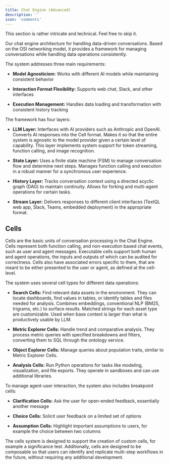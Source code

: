 ```yaml
---
title: Chat Engine (Advanced)
description: ''
icon: 'comments'
---
```


<Note>This section is rather intricate and technical. Feel free to skip it.</Note>

Our chat engine architecture for handling data-driven conversations. Based on the OSI networking model, it provides a framework for managing conversations while handling data operations consistently.

The system addresses three main requirements:

- **Model Agnosticism:** Works with different AI models while maintaining consistent behavior

- **Interaction Format Flexibility:** Supports web chat, Slack, and other interfaces

- **Execution Management:** Handles data loading and transformation with consistent history tracking

The framework has four layers:

- **LLM Layer:** Interfaces with AI providers such as Anthropic and OpenAI. Converts AI responses into the Cell format. Makes it so that the entire system is agnostic to the model provider given a certain level of capability. This layer implements system support for token streaming, function calling, and image recognition. 

- **State Layer:** Uses a finite state machine (FSM) to manage conversation flow and determine next steps. Manages function calling and execution in a robust manner for a synchronous user experience.

- **History Layer:** Tracks conversation context using a directed acyclic graph (DAG) to maintain continuity. Allows for forking and multi-agent operations for certain tasks.

- **Stream Layer:** Delivers responses to different client interfaces (TextQL web app, Slack, Teams, embedded deployment) in the appropriate format.

## Cells

Cells are the basic units of conversation processing in the Chat Engine. Cells represent both function calling, and non-execution based chat events, such as user and agent messages. Executable cells support both human and agent operations, the inputs and outputs of which can be audited for correctness. Cells also have associated errors specific to them, that are meant to be either presented to the user or agent, as defined at the cell-level.

The system uses several cell types for different data operations:

- **Search Cells:** Find relevant data assets in the environment. They can locate dashboards, find values in tables, or identify tables and files needed for analysis. Combines embeddings, conventional NLP (BM25, trigrams, etc.) to surface results. Matched strings for each asset type are customizable. Used when base context is larger than what is productively usable by LLM.

- **Metric Explorer Cells:** Handle trend and comparative analysis. They process metric queries with specified breakdowns and filters, converting them to SQL through the ontology service.

- **Object Explorer Cells:** Manage queries about population traits, similar to Metric Explorer Cells.

- **Analysis Cells:** Run Python operations for tasks like modeling, visualization, and file exports. They operate in sandboxes and can use additional libraries.

To manage agent-user interaction, the system also includes breakpoint cells:

- **Clarification Cells:** Ask the user for open-ended feedback, essentially another message

- **Choice Cells:** Solicit user feedback on a limited set of options

- **Assumption Cells:** Highlight important assumptions to users, for example the choice between two columns

The cells system is designed to support the creation of custom cells, for example a significance test. Additionally, cells are designed to be composable so that users can identify and replicate multi-step workflows in the future, without requiring any additional development. 
